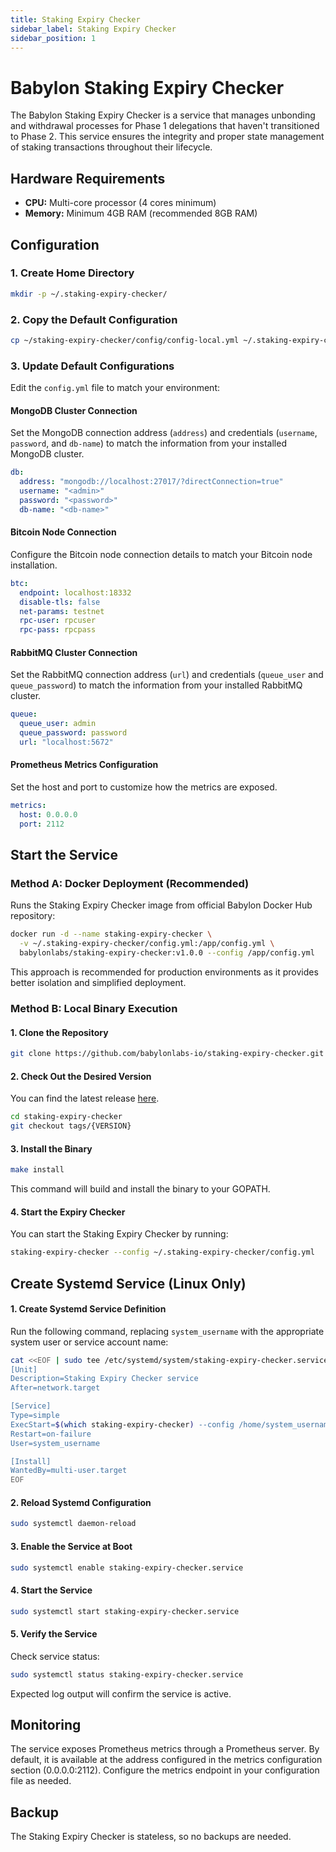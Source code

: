 ```yaml
---
title: Staking Expiry Checker
sidebar_label: Staking Expiry Checker
sidebar_position: 1
---
```


# Babylon Staking Expiry Checker

The Babylon Staking Expiry Checker is a service that manages unbonding and
withdrawal processes for Phase 1 delegations that haven't transitioned to Phase
2. This service ensures the integrity and proper state management of staking
transactions throughout their lifecycle.

## Hardware Requirements

- **CPU:** Multi-core processor (4 cores minimum)
- **Memory:** Minimum 4GB RAM (recommended 8GB RAM)

## Configuration

### 1. Create Home Directory
```bash
mkdir -p ~/.staking-expiry-checker/
```

### 2. Copy the Default Configuration
```bash
cp ~/staking-expiry-checker/config/config-local.yml ~/.staking-expiry-checker/config.yml
```

### 3. Update Default Configurations

Edit the `config.yml` file to match your environment:

#### MongoDB Cluster Connection
Set the MongoDB connection address (`address`) and credentials (`username`,
`password`, and `db-name`) to match the information from your installed MongoDB
cluster.

```yaml
db:
  address: "mongodb://localhost:27017/?directConnection=true"
  username: "<admin>"
  password: "<password>"
  db-name: "<db-name>"
```

#### Bitcoin Node Connection
Configure the Bitcoin node connection details to match your Bitcoin node
installation.

```yaml
btc:
  endpoint: localhost:18332
  disable-tls: false
  net-params: testnet
  rpc-user: rpcuser
  rpc-pass: rpcpass
```

#### RabbitMQ Cluster Connection
Set the RabbitMQ connection address (`url`) and credentials (`queue_user` and
`queue_password`) to match the information from your installed RabbitMQ cluster.

```yaml
queue:
  queue_user: admin
  queue_password: password
  url: "localhost:5672"
```

#### Prometheus Metrics Configuration
Set the host and port to customize how the metrics are exposed.

```yaml
metrics:
  host: 0.0.0.0
  port: 2112
```

## Start the Service

### Method A: Docker Deployment (Recommended)

Runs the Staking Expiry Checker image from official Babylon Docker Hub
repository:

```bash
docker run -d --name staking-expiry-checker \
  -v ~/.staking-expiry-checker/config.yml:/app/config.yml \
  babylonlabs/staking-expiry-checker:v1.0.0 --config /app/config.yml
```

This approach is recommended for production environments as it provides better
isolation and simplified deployment.

### Method B: Local Binary Execution

#### 1. Clone the Repository
```bash
git clone https://github.com/babylonlabs-io/staking-expiry-checker.git
```

#### 2. Check Out the Desired Version
You can find the latest release
[here](https://github.com/babylonlabs-io/staking-expiry-checker/releases).

```bash
cd staking-expiry-checker
git checkout tags/{VERSION}
```

#### 3. Install the Binary
```bash
make install
```
This command will build and install the binary to your GOPATH.

#### 4. Start the Expiry Checker
You can start the Staking Expiry Checker by running:

```bash
staking-expiry-checker --config ~/.staking-expiry-checker/config.yml
```

## Create Systemd Service (Linux Only)

#### 1. Create Systemd Service Definition
Run the following command, replacing `system_username` with the appropriate
system user or service account name:

```bash
cat <<EOF | sudo tee /etc/systemd/system/staking-expiry-checker.service
[Unit]
Description=Staking Expiry Checker service
After=network.target

[Service]
Type=simple
ExecStart=$(which staking-expiry-checker) --config /home/system_username/.staking-expiry-checker/config.yml
Restart=on-failure
User=system_username

[Install]
WantedBy=multi-user.target
EOF
```

#### 2. Reload Systemd Configuration
```bash
sudo systemctl daemon-reload
```

#### 3. Enable the Service at Boot
```bash
sudo systemctl enable staking-expiry-checker.service
```

#### 4. Start the Service
```bash
sudo systemctl start staking-expiry-checker.service
```

#### 5. Verify the Service
Check service status:
```bash
sudo systemctl status staking-expiry-checker.service
```

Expected log output will confirm the service is active.

## Monitoring

The service exposes Prometheus metrics through a Prometheus server. By default,
it is available at the address configured in the metrics configuration section
(0.0.0.0:2112). Configure the metrics endpoint in your configuration file as
needed.

## Backup

The Staking Expiry Checker is stateless, so no backups are needed.  